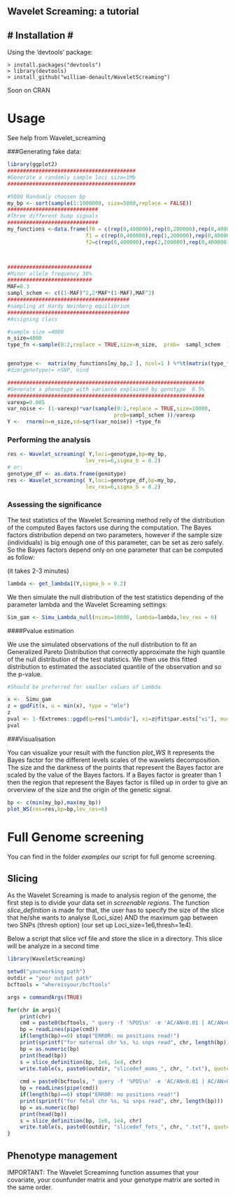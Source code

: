 
## Wavelet Screaming: a tutorial





# Installation #
---

Using the 'devtools' package:

    > install.packages("devtools")
    > library(devtools)
    > install_github("william-denault/WaveletScreaming")

Soon on CRAN



# Usage #

See help from Wavelet_screaming

###Generating fake data:

```r
library(ggplot2)
#########################################
#Generate a randomly sample loci size=1Mb
#########################################

#5000 Randomly choosen bp
my_bp <- sort(sample(1:1000000, size=5000,replace = FALSE))
#############################
#Three different bump signals
#############################
my_functions <-data.frame(f0 = c(rep(0,400000),rep(0,200000),rep(0,400000)),
                         f1 = c(rep(0,400000),rep(1,200000),rep(0,400000)) ,
                         f2=c(rep(0,400000),rep(2,200000),rep(0,400000)))



###########################
#Minor allele frequency 30%
###########################
MAF=0.3
sampl_schem <- c((1-MAF)^2,2*MAF*(1-MAF),MAF^2)
#######################################
#sampling at Hardy Weinberg equilibrium
#######################################
#Assigning class

#sample size =4000
n_size=4000
type_fn <-sample(0:2,replace = TRUE,size=n_size,  prob=  sampl_schem  )


genotype <-  matrix(my_functions[my_bp,2 ], ncol=1 ) %*%t(matrix(type_fn,ncol=1))
#dim(genotype)= nSNP, nind

###############################################################
#Generate a phenotype with variance explained by genotype  0.5%
###############################################################
varexp=0.005
var_noise <- (1-varexp)*var(sample(0:2,replace = TRUE,size=10000,
                                  prob=sampl_schem ))/varexp
Y <-  rnorm(n=n_size,sd=sqrt(var_noise)) +type_fn

```

### Performing the analysis





```r
res <- Wavelet_screaming( Y,loci=genotype,bp=my_bp,
                         lev_res=6,sigma_b = 0.2)
# or:
genotype_df <- as.data.frame(genotype)
res <- Wavelet_screaming( Y,loci=genotype_df,bp=my_bp,
                         lev_res=6,sigma_b = 0.2)
```



### Assessing the significance

The test statistics of the Wavelet Screaming method relly of the distribution of the computed Bayes factors use during the computation. The Bayes factors distribution depend on two parameters, however if the sample size (individuals) is big enough one of this parameter, can be set as zero safely. So the Bayes factors depend only on one parameter that can be computed as follow:

(it takes 2-3 minutes)
```r
lambda <- get_lambda1(Y,sigma_b = 0.2)
```


We then simulate the null distribution of the test statistics depending of the parameter lambda and the Wavelet Screaming settings:
```r
Sim_gam <- Simu_Lambda_null(nsimu=10000, lambda=lambda,lev_res = 6)
```


####Pvalue estimation

We use the simulated observations of the null distribution to fit an Generalized Pareto Distribution that correctly approximate the high quantile of the null distribution of the test statistics.  We then use this fitted distribution to estimated the associated quantile of the observation and so the  p-value.
```r
#Should be preferred for smaller values of Lambda

x <-  Simu_gam
z = gpdFit(x, u = min(x), type = "mle")
z
pval <- 1-fExtremes::pgpd(q=res["Lambda"], xi=z@fit$par.ests["xi"], mu=z@parameter$u, beta=z@fit$par.ests["beta"])
pval
```

###Visualisation

You can visualize your result with the function *plot_WS*
It represents the Bayes factor for the different levels scales of the wavelets decomposition.
The size and the darkness of the points that represent the Bayes factor are scaled by the value of the Bayes factors. If a Bayes factor is greater than 1 then the region that represent the Bayes factor is filled up in order to give an orverview of the size and the origin of the genetic signal.


```r
bp <- c(min(my_bp),max(my_bp))
plot_WS(res=res,bp=bp,lev_res=6)
```




# Full Genome screening

You can find in the folder *examples* our script for full genome screening.

## Slicing

 As the Wavelet Screaming is made to analysis region of the genome, the first step is to divide your data set in *screenable regions*. The function *slice_definition* is made for that, the user has to specify the size of the slice that he/she wants to analyse (Loci_size) AND the maximum gap between two SNPs (thresh option) (our set up Loci_size=1e6,thresh=1e4).

Below a script that slice vcf file and store the slice in a directory. This slice will be analyze in a second time

```r
library(WaveletScreaming)

setwd("yourworking path")
outdir = "your output path"
bcftools = "whereisyour/bcftools"

args = commandArgs(TRUE)

for(chr in args){
	print(chr)
	cmd = paste0(bcftools, " query -f '%POS\n' -e 'AC/AN<0.01 | AC/AN>0.99' moms_", chr, ".vcf.gz")
	bp = readLines(pipe(cmd))
	if(length(bp)==0) stop("ERROR: no positions read!")
	print(sprintf("for maternal chr %s, %i snps read", chr, length(bp)))
	bp = as.numeric(bp)
	print(head(bp))
	s = slice_definition(bp, 1e6, 1e4, chr)
	write.table(s, paste0(outdir, "slicedef_moms_", chr, ".txt"), quote=F, col.names=F, row.names=F)
	
	cmd = paste0(bcftools, " query -f '%POS\n' -e 'AC/AN<0.01 | AC/AN>0.99' fets_", chr, ".vcf.gz")
	bp = readLines(pipe(cmd))
	if(length(bp)==0) stop("ERROR: no positions read!")
	print(sprintf("for fetal chr %s, %i snps read", chr, length(bp)))
	bp = as.numeric(bp)
	print(head(bp))
	s = slice_definition(bp, 1e6, 1e4, chr)
	write.table(s, paste0(outdir, "slicedef_fets_", chr, ".txt"), quote=F, col.names=F, row.names=F)
}

```




## Phenotype management

IMPORTANT: The Wavelet Screaminng function assumes that your covariate, your counfunder matrix and your genotype matrix are sorted in the same order.

